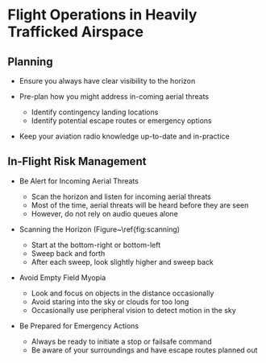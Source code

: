 # Flight Operations in Heavily Trafficked Airspace{#ch-see_avoid}

## Planning

- Ensure you always have clear visibility to the horizon
- Pre-plan how you might address in-coming aerial threats

    - Identify contingency landing locations
    - Identify potential escape routes or emergency options

- Keep your aviation radio knowledge up-to-date and in-practice


## In-Flight Risk Management

- Be Alert for Incoming Aerial Threats

    - Scan the horizon and listen for incoming aerial threats
    - Most of the time, aerial threats will be heard before they are seen
    - However, do not rely on audio queues alone

- Scanning the Horizon (Figure~\ref{fig:scanning)

    - Start at the bottom-right or bottom-left
    - Sweep back and forth
    - After each sweep, look slightly higher and sweep back

- Avoid Empty Field Myopia

    - Look and focus on objects in the distance occasionally
    - Avoid staring into the sky or clouds for too long
    - Occasionally use peripheral vision to detect motion in the sky

- Be Prepared for Emergency Actions

    - Always be ready to initiate a stop or failsafe command
    - Be aware of your surroundings and have escape routes planned out
